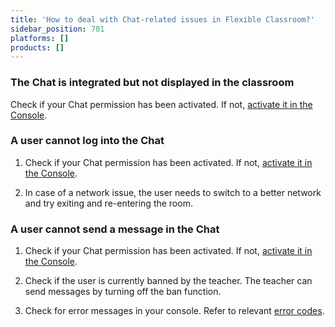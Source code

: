 ```yaml
---
title: 'How to deal with Chat-related issues in Flexible Classroom?'
sidebar_position: 701
platforms: []
products: []
---
```



### The Chat is integrated but not displayed in the classroom

Check if your Chat permission has been activated. If not, [activate it in the Console](../../flexible-classroom/get-started/enable-flexible-classroom#configure-chat).

### A user cannot log into the Chat

1. Check if your Chat permission has been activated. If not, [activate it in the Console](../../flexible-classroom/get-started/enable-flexible-classroom#configure-chat).

1. In case of a network issue, the user needs to switch to a better network and try exiting and re-entering the room.

### A user cannot send a message in the Chat

1. Check if your Chat permission has been activated. If not, [activate it in the Console](../../flexible-classroom/get-started/enable-flexible-classroom#configure-chat).

1. Check if the user is currently banned by the teacher. The teacher can send messages by turning off the ban function.

1. Check for error messages in your console. Refer to relevant [error codes](../../agora-chat/reference/error-codes).